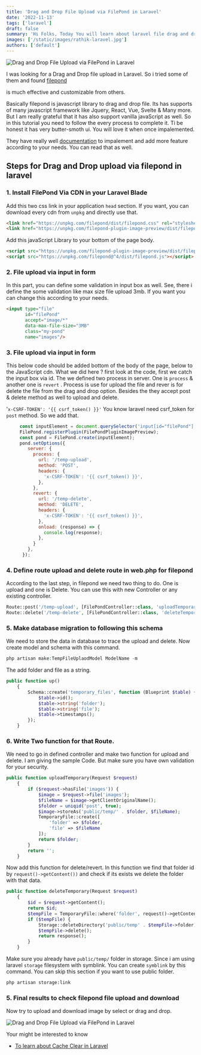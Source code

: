 ```yaml
---
title: 'Drag and Drop File Upload via FilePond in Laravel'
date: '2022-11-13'
tags: ['laravel']
draft: false
summary: 'Hi Folks, Today You will learn about laravel file drag and drop file upload via filepond. Please see the process and checkout'
images: ['/static/images/rathik-laravel.jpg']
authors: ['default']
---
```


![Drag and Drop File Upload via FilePond in Laravel](/static/images/laravel/laravel-drag-and-drop-file-upload-via-file-pong.jpg)


I was looking for a Drag and Drop file upload in Laravel. So i tried some of them and found 
<a target="_blank" href="https://pqina.nl/filepond/" rel="nofollow">filepond</a> 

is much effective and customizable from others. 

Basically filepond is javascript library to drag and drop file. Its has supports of many javascript framework like Jquery, React, Vue, Svelte & Many more. But I am really grateful that it has also support vanilla javaScript as well. So in this tutorial you need to follow the every process to complete it. Ti be honest it has very butter-smoth ui. You will love it when once impalemented. 

They have really well 
<a target="_blank" href="https://pqina.nl/filepond/docs/" rel="nofollow">documentation</a> 
 to impalement and add more feature according to your needs. You can read that as well. 

## Steps for Drag and Drop upload via filepond in laravel

### 1. Install FilePond Via CDN in your Laravel Blade

Add this two css link in your application `head` section. If you want, you can download every cdn from `unpkg` and directly use that. 

```html
<link href="https://unpkg.com/filepond/dist/filepond.css" rel="stylesheet" />
<link href="https://unpkg.com/filepond-plugin-image-preview/dist/filepond-plugin-image-preview.css" rel="stylesheet" />
```

Add this javaScript Library to your bottom of the page body.

```html
<script src="https://unpkg.com/filepond-plugin-image-preview/dist/filepond-plugin-image-preview.js"></script>
<script src="https://unpkg.com/filepond@^4/dist/filepond.js"></script>
```

### 2. File upload via input in form

In this part, you can define some validation in input box as well. See, there i define the some validation like max size file upload 3mb. If you want you can change this according to your needs. 

```html
<input type="file" 
       id="filePond"       
       accept="image/*"
       data-max-file-size="3MB"
       class="my-pond" 
       name="images"/>
```

### 3. File upload via input in form

This below code should be added bottom of the body of the page, below to the JavaScript cdn. What we did here ? first look at the code, first we catch the input box via id. The we defined two process in server. One is `process` & another one is `revert` . Process is use for upload the file and rever is for delete the file from the drag and drop option. Besides the they accept post & delete method as well to upload and delete. 

'`x-CSRF-TOKEN': '{{ csrf_token() }}'` You know laravel need csrf_token for `post` method. So we add that. 

```jsx
     const inputElement = document.querySelector('input[id="filePond"]');
     FilePond.registerPlugin(FilePondPluginImagePreview);
     const pond = FilePond.create(inputElement);
     pond.setOptions({
        server: {
          process: {
            url: '/temp-upload',
            method: 'POST',
            headers: {
              'x-CSRF-TOKEN': '{{ csrf_token() }}',
            },
          },
          revert: {
            url: '/temp-delete',
            method: 'DELETE',
            headers: {
              'x-CSRF-TOKEN': '{{ csrf_token() }}',
            },
            onload: (response) => {
              console.log(response);
            },
          }
        },
      });
```

### 4. Define route upload and delete route in web.php for filepond

According to the last step, in filepond we need two thing to do. One is upload and one is Delete. You can use this with new Controller or any existing controller.

```php
Route::post('/temp-upload', [FilePondController::class, 'uploadTemporary']);
Route::delete('/temp-delete', [FilePondController::class, 'deleteTemporary']);
```

### 5. Make database migration to following this schema

We need to store the data in database to trace the upload and delete. Now create model and schema with this command.

```php
php artisan make:TempFileUplaodModel ModelName -m
```

The add folder and file as a string.

```php
public function up()
    {
        Schema::create('temporary_files', function (Blueprint $table) {
            $table->id();
            $table->string('folder');
            $table->string('file');
            $table->timestamps();
        });
    }
```

### 6. Write Two function for that Route.

We need to go in defined controller and make two function for upload and delete. I am giving the sample Code. But make sure you have own validation for your security.

```php
public function uploadTemporary(Request $request)
    {
        if ($request->hasFile('images')) {
            $image = $request->file('images');
            $fileName = $image->getClientOriginalName();
            $folder = uniqid('post', true);
            $image->storeAs('public/temp/' . $folder, $fileName);
            TemporaryFile::create([
                'folder' => $folder,
                'file' => $fileName
            ]);
            return $folder;
        }
        return '';
    }
```

Now add this function for delete/revert. In this function we find that folder id by `request()->getContent())` and check if its exists we delete the folder with that data.  

```php
public function deleteTemporary(Request $request)
    {
        $id = $request->getContent();
        return $id;
        $tempFile = TemporaryFile::where('folder', request()->getContent())->first();
        if ($tempFile) {
            Storage::deleteDirectory('public/temp' . $tempFile->folder);
            $tempFile->delete();
            return response();
        }
    }
```

Make sure you already have `public/temp/` folder in storage. Since i am using laravel `storage` filesystem with symblink. You can create `symblink` by this command.  You can skip this section if you want to use public folder. 

```bash
php artisan storage:link
```

### 5. Final results to check filepond file upload and download
Now try to upload and download image by select or drag and drop.

![Drag and Drop File Upload via FilePond in Laravel](/static/images/laravel/laravel-file-upload-via-filepond-laravel.jpg)



Your might be interested to know 
- [To learn about Cache Clear in Laravel](https://www.rathik.dev/blog/laravel/best-ways-to-use-clear-cache-command-in-laravel)